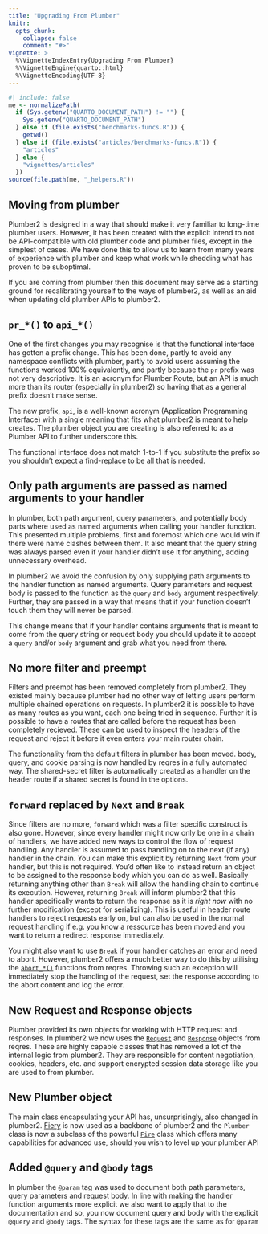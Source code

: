 ```yaml
---
title: "Upgrading From Plumber"
knitr:
  opts_chunk:
    collapse: false
    comment: "#>"
vignette: >
  %\VignetteIndexEntry{Upgrading From Plumber}
  %\VignetteEngine{quarto::html}
  %\VignetteEncoding{UTF-8}
---
```


```r
#| include: false
me <- normalizePath(
  if (Sys.getenv("QUARTO_DOCUMENT_PATH") != "") {
    Sys.getenv("QUARTO_DOCUMENT_PATH")
  } else if (file.exists("benchmarks-funcs.R")) {
    getwd()
  } else if (file.exists("articles/benchmarks-funcs.R")) {
    "articles"
  } else {
    "vignettes/articles"
  })
source(file.path(me, "_helpers.R"))
```

## Moving from plumber

Plumber2 is designed in a way that should make it very familiar to long-time
plumber users. However, it has been created with the explicit intend to not be
API-compatible with old plumber code and plumber files, except in the simplest
of cases. We have done this to allow us to learn from many years of experience
with plumber and keep what work while shedding what has proven to be suboptimal.

If you are coming from plumber then this document may serve as a starting ground
for recalibrating yourself to the ways of plumber2, as well as an aid when
updating old plumber APIs to plumber2.

## `pr_*()` to `api_*()`
One of the first changes you may recognise is that the functional interface has
gotten a prefix change. This has been done, partly to avoid any namespace
conflicts with plumber, partly to avoid users assuming the functions worked 100%
equivalently, and partly because the `pr` prefix was not very descriptive. It
is an acronym for Plumber Route, but an API is much more than its router
(especially in plumber2) so having that as a general prefix doesn't make sense.

The new prefix, `api`, is a well-known acronym (Application Programming
Interface) with a single meaning that fits what plumber2 is meant to help
creates. The plumber object you are creating is also referred to as a Plumber
API to further underscore this.

The functional interface does not match 1-to-1 if you substitute the prefix so
you shouldn't expect a find-replace to be all that is needed.

## Only path arguments are passed as named arguments to your handler
In plumber, both path argument, query parameters, and potentially body parts
where used as named arguments when calling your handler function. This presented
multiple problems, first and foremost which one would win if there were name
clashes between them. It also meant that the query string was always parsed even
if your handler didn't use it for anything, adding unnecessary overhead.

In plumber2 we avoid the confusion by only supplying path arguments to the
handler function as named arguments. Query parameters and request body is passed
to the function as the `query` and `body` argument respectively. Further, they
are passed in a way that means that if your function doesn't touch them they
will never be parsed.

This change means that if your handler contains arguments that is meant to come
from the query string or request body you should update it to accept a `query`
and/or `body` argument and grab what you need from there.

## No more filter and preempt
Filters and preempt has been removed completely from plumber2. They existed
mainly because plumber had no other way of letting users perform multiple
chained operations on requests. In plumber2 it is possible to have as many
routes as you want, each one being tried in sequence. Further it is possible to
have a routes that are called before the request has been completely recieved.
These can be used to inspect the headers of the request and reject it before it
even enters your main router chain.

The functionality from the default filters in plumber has been moved. body,
query, and cookie parsing is now handled by reqres in a fully automated way. The
shared-secret filter is automatically created as a handler on the header route
if a shared secret is found in the options.

## `forward` replaced by `Next` and `Break`
Since filters are no more, `forward` which was a filter specific construct is
also gone. However, since every handler might now only be one in a chain of
handlers, we have added new ways to control the flow of request handling. Any
handler is assumed to pass handling on to the next (if any) handler in the
chain. You can make this explicit by returning `Next` from your handler, but
this is not required. You'd often like to instead return an object to be
assigned to the response body which you can do as well. Basically returning
anything other than `Break` will allow the handling chain to continue its
execution. However, returning `Break` will inform plumber2 that this handler
specifically wants to return the response as it is *right now* with no further
modification (except for serializing). This is useful in header route handlers
to reject requests early on, but can also be used in the normal request handling
if e.g. you know a ressource has been moved and you want to return a redirect
response immediately.

You might also want to use `Break` if your handler catches an error and need to
abort. However, plumber2 offers a much better way to do this by utilising the
[`abort_*()`](https://reqres.data-imaginist.com/reference/abort_http_problem.html) functions from reqres. Throwing such an exception will immediately
stop the handling of the request, set the response according to the abort
content and log the error.

## New Request and Response objects
Plumber provided its own objects for working with HTTP request and responses. In
plumber2 we now uses the
[`Request`](https://reqres.data-imaginist.com/reference/Request.html) and
[`Response`](https://reqres.data-imaginist.com/reference/Response.html) objects
from reqres. These are highly capable classes that has removed a lot of the
internal logic from plumber2. They are responsible for content negotiation,
cookies, headers, etc. and support encrypted session data storage like you are
used to from plumber.

## New Plumber object
The main class encapsulating your API has, unsurprisingly, also changed in
plumber2. [Fiery](https://fiery.data-imaginist.com) is now used as a backbone of
plumber2 and the `Plumber` class is now a subclass of the powerful
[`Fire`](https://fiery.data-imaginist.com/reference/Fire.html) class which
offers many capabilities for advanced use, should you wish to level up your
plumber API

## Added `@query` and `@body` tags
In plumber the `@param` tag was used to document both path parameters, query
parameters and request body. In line with making the handler function arguments
more explicit we also want to apply that to the documentation and so, you now
document query and body with the explicit `@query` and `@body` tags. The syntax
for these tags are the same as for `@param`
